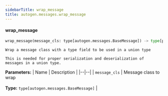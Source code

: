 ```yaml
---
sidebarTitle: wrap_message
title: autogen.messages.wrap_message
---
```


<code class="doc-symbol doc-symbol-heading doc-symbol-function"></code>
#### wrap_message

```python
wrap_message(message_cls: type[autogen.messages.BaseMessage]) -> type[pydantic.main.BaseModel]
```

    Wrap a message class with a type field to be used in a union type
    
    This is needed for proper serialization and deserialization of messages in a union type.

<b>Parameters:</b>
| Name | Description |
|--|--|
| `message_cls` | Message class to wrap<br/><br/>**Type:** `type[autogen.messages.BaseMessage]` |

<br />